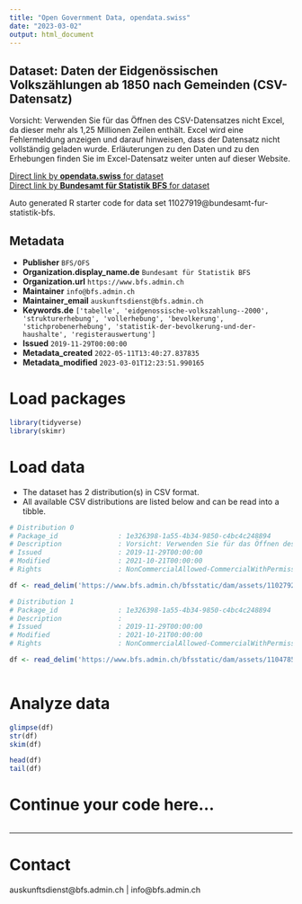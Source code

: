 ```yaml
---
title: "Open Government Data, opendata.swiss"
date: "2023-03-02"
output: html_document
---
```


## Dataset: Daten der Eidgenössischen Volkszählungen ab 1850 nach Gemeinden (CSV-Datensatz)

Vorsicht: Verwenden Sie für das Öffnen des CSV-Datensatzes nicht Excel, da dieser mehr als 1,25 Millionen Zeilen enthält. Excel wird eine Fehlermeldung anzeigen und darauf hinweisen, dass der Datensatz nicht vollständig geladen wurde. Erläuterungen zu den Daten und zu den Erhebungen finden Sie im Excel-Datensatz weiter unten auf dieser Website.

[Direct link by **opendata.swiss** for dataset](https://opendata.swiss/de/dataset/daten-der-eidgenossischen-volkszahlungen-ab-1850-nach-gemeinden-csv-datensatz)<br>
[Direct link by **Bundesamt für Statistik BFS** for dataset](https://www.bfs.admin.ch/asset/de/su-d-01.01-vz1850-ge-01)

Auto generated R starter code for data set 11027919@bundesamt-fur-statistik-bfs.

## Metadata

- **Publisher** `BFS/OFS`
- **Organization.display_name.de** `Bundesamt für Statistik BFS`
- **Organization.url** `https://www.bfs.admin.ch`
- **Maintainer** `info@bfs.admin.ch`
- **Maintainer_email** `auskunftsdienst@bfs.admin.ch`
- **Keywords.de** `['tabelle', 'eidgenossische-volkszahlung--2000', 'strukturerhebung', 'vollerhebung', 'bevolkerung', 'stichprobenerhebung', 'statistik-der-bevolkerung-und-der-haushalte', 'registerauswertung']`
- **Issued** `2019-11-29T00:00:00`
- **Metadata_created** `2022-05-11T13:40:27.837835`
- **Metadata_modified** `2023-03-01T12:23:51.990165`


# Load packages

```r

library(tidyverse)
library(skimr)

```

# Load data

-   The dataset has 2 distribution(s) in CSV format.
-   All available CSV distributions are listed below and can be read into a tibble.

```r

# Distribution 0
# Package_id               : 1e326398-1a55-4b34-9850-c4bc4c248894
# Description              : Vorsicht: Verwenden Sie für das Öffnen des CSV-Datensatzes nicht Excel, da dieser mehr als 1,25 Millionen Zeilen enthält. Excel wird eine Fehlermeldung anzeigen und darauf hinweisen, dass der Datensatz nicht vollständig geladen wurde. Erläuterungen zu den Daten und zu den Erhebungen finden Sie im Excel-Datensatz weiter unten auf dieser Website.
# Issued                   : 2019-11-29T00:00:00
# Modified                 : 2021-10-21T00:00:00
# Rights                   : NonCommercialAllowed-CommercialWithPermission-ReferenceRequired

df <- read_delim('https://www.bfs.admin.ch/bfsstatic/dam/assets/11027921/master')

# Distribution 1
# Package_id               : 1e326398-1a55-4b34-9850-c4bc4c248894
# Description              : 
# Issued                   : 2019-11-29T00:00:00
# Modified                 : 2021-10-21T00:00:00
# Rights                   : NonCommercialAllowed-CommercialWithPermission-ReferenceRequired

df <- read_delim('https://www.bfs.admin.ch/bfsstatic/dam/assets/11047857/master')



```

# Analyze data

```r

glimpse(df)
str(df)
skim(df)

head(df)
tail(df)

```

# Continue your code here...

```r

```

------------------------------------------------------------------------

# Contact

auskunftsdienst@bfs.admin.ch | info@bfs.admin.ch
